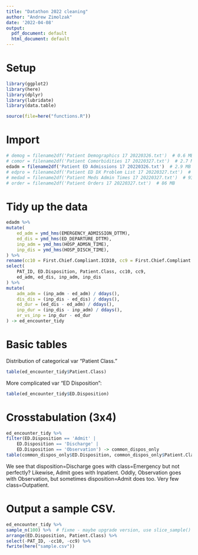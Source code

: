 ```yaml
---
title: "Datathon 2022 cleaning"
author: "Andrew Zimolzak"
date: '2022-04-08'
output:
  pdf_document: default
  html_document: default
---
```


# Setup
```r
library(ggplot2)
library(here)
library(dplyr)
library(lubridate)
library(data.table)

source(file=here("functions.R"))
```

# Import
```r

# demog = filename2df('Patient Demographics 17 20220326.txt')  # 0.6 MB
# comor = filename2df('Patient Comorbidities 17 20220327.txt')  # 2.7 MB
edadm = filename2df('Patient ED Admissions 17 20220326.txt')  # 2.9 MB
# edpro = filename2df('Patient ED DX Problem List 17 20220327.txt')  # 19 MB
# medad = filename2df('Patient Meds Admin Times 17 20220327.txt')  # 93 MB
# order = filename2df('Patient Orders 17 20220327.txt')  # 86 MB
```

# Tidy up the data
```r
edadm %>%
mutate(
	ed_adm = ymd_hms(EMERGENCY_ADMISSION_DTTM),
	ed_dis = ymd_hms(ED_DEPARTURE_DTTM),
	inp_adm = ymd_hms(HOSP_ADMSN_TIME),
	inp_dis = ymd_hms(HOSP_DISCH_TIME),
) %>%
rename(cc10 = First.Chief.Compliant.ICD10, cc9 = First.Chief.Compliant.ICD9) %>%
select(
	PAT_ID, ED.Disposition, Patient.Class, cc10, cc9,
	ed_adm, ed_dis, inp_adm, inp_dis
) %>%
mutate(
	adm_adm = (inp_adm - ed_adm) / ddays(),
	dis_dis = (inp_dis - ed_dis) / ddays(),
	ed_dur = (ed_dis - ed_adm) / ddays(),
	inp_dur = (inp_dis - inp_adm) / ddays(),
	er_vs_inp = inp_dur - ed_dur
) -> ed_encounter_tidy
```

# Basic tables

Distribution of categorical var "Patient Class."
```r
table(ed_encounter_tidy$Patient.Class)
```

More complicated var "ED Disposition":
```r
table(ed_encounter_tidy$ED.Disposition)
```

# Crosstabulation (3x4)

```r
ed_encounter_tidy %>%
filter(ED.Disposition == 'Admit' |
	ED.Disposition == 'Discharge' |
	ED.Disposition == 'Observation') -> common_dispos_only
table(common_dispos_only$ED.Disposition, common_dispos_only$Patient.Class)
```
We see that disposition=Discharge goes with class=Emergency but not perfectly? Likewise, Admit goes with Inpatient. Oddly, Observation goes with Observation, but sometimes disposition=Admit does too. Very few class=Outpatient.

# Output a sample CSV.

```r
ed_encounter_tidy %>%
sample_n(100) %>%  # fixme - maybe upgrade version, use slice_sample()
arrange(ED.Disposition, Patient.Class) %>%
select(-PAT_ID, -cc10, -cc9) %>%
fwrite(here("sample.csv"))
```
